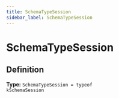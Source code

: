 ```yaml
---
title: SchemaTypeSession
sidebar_label: SchemaTypeSession
---
```


# SchemaTypeSession

## Definition

**Type:** <code>SchemaTypeSession = typeof kSchemaSession</code>

